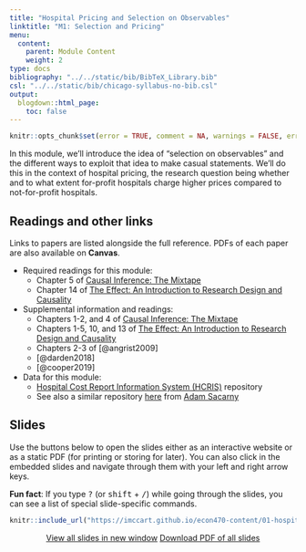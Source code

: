 ```yaml
---
title: "Hospital Pricing and Selection on Observables"
linktitle: "M1: Selection and Pricing"
menu:
  content:
    parent: Module Content
    weight: 2
type: docs
bibliography: "../../static/bib/BibTeX_Library.bib"
csl: "../../static/bib/chicago-syllabus-no-bib.csl"
output:
  blogdown::html_page:
    toc: false
---
```


```r
knitr::opts_chunk$set(error = TRUE, comment = NA, warnings = FALSE, errors = FALSE, messages = FALSE, tidy = FALSE, echo = FALSE)
```

In this module, we'll introduce the idea of "selection on observables" and the different ways to exploit that idea to make casual statements. We'll do this in the context of hospital pricing, the research question being whether and to what extent for-profit hospitals charge higher prices compared to not-for-profit hospitals.

## Readings and other links

Links to papers are listed alongside the full reference. PDFs of each paper are also available on **Canvas**.

- <i class="fas fa-book"></i> Required readings for this module:
    - Chapter 5 of [Causal Inference: The Mixtape](https://mixtape.scunning.com/)
    - Chapter 14 of [The Effect: An Introduction to Research Design and Causality](https://theeffectbook.net/)
- <i class="fas fa-external-link-square-alt"></i> Supplemental information and readings:
    - Chapters 1-2, and 4 of [Causal Inference: The Mixtape](https://mixtape.scunning.com/)
    - Chapters 1-5, 10, and 13 of [The Effect: An Introduction to Research Design and Causality](https://theeffectbook.net/)
    - Chapters 2-3 of [@angrist2009]
    - [@darden2018]
    - [@cooper2019]    
- <i class="fa fa-database"></i> Data for this module:
    - [Hospital Cost Report Information System (HCRIS)](https://github.com/imccart/HCRIS) repository
    - See also a similar repository [here](https://github.com/asacarny/hospital-cost-reports) from [Adam Sacarny](http://sacarny.com/)
    

## Slides

Use the buttons below to open the slides either as an interactive website or as a static PDF (for printing or storing for later). You can also click in the embedded slides and navigate through them with your left and right arrow keys.

:::fyi
**Fun fact**: If you type <kbd>?</kbd> (or <kbd>shift</kbd> + <kbd>/</kbd>) while going through the slides, you can see a list of special slide-specific commands.
:::


<center>

```r
knitr::include_url("https://imccart.github.io/econ470-content/01-hospital-pricing/01-hospital-pricing.html")
```


<p><a class="btn btn-primary btn-lg" target="_blank" href="https://imccart.github.io/econ470-content/01-hospital-pricing/01-hospital-pricing.html"><i class="fas fa-external-link-alt"></i> View all slides in new window</a> <a class="btn btn-primary btn-lg" target="_blank" href="https://imccart.github.io/econ470-content/01-hospital-pricing/01-hospital-pricing.pdf" role="button"><i class="far fa-file-pdf"></i> Download PDF of all slides</a></p>

</center>
